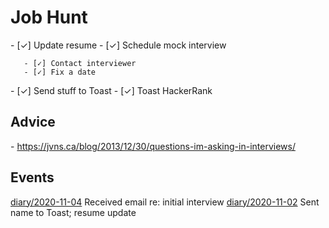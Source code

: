 = Job Hunt =

- [✓] Update resume
- [✓] Schedule mock interview
    - [✓] Contact interviewer
    - [✓] Fix a date
- [✓] Send stuff to Toast
- [✓] Toast HackerRank

== Advice ==

- https://jvns.ca/blog/2013/12/30/questions-im-asking-in-interviews/

== Events ==

[[diary/2020-11-04]] Received email re: initial interview
[[diary/2020-11-02]] Sent name to Toast; resume update
